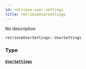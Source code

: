 ```yaml
---
id: retrieve-user-settings
title: retrieveUserSettings
---
```


No description

```graphql
retrieveUserSettings: UserSettings

```

### Type

#### [`UserSettings`](../../rate-service/objects/user-settings)
